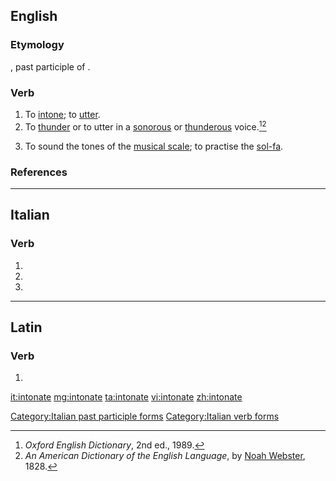 ==English==

===Etymology===
{{etyl|la|en}} {{lena}} {{term|intonatus|lang=la}}, past participle of {{term|intonare|lang=la||to thunder, resound}}.

===Verb===
{{en-verb|intonat|es}}

# To [[intone]]; to [[utter]].
# To [[thunder]] or to utter in a [[sonorous]] or [[thunderous]] voice.<ref>''Oxford English Dictionary'', 2nd ed., 1989.</ref><ref>''An American Dictionary of the English Language'', by [[w:Noah Webster|Noah Webster]], 1828.</ref>
#: {{rfquotek|Bailey}}
# To sound the tones of the [[musical scale]]; to practise the [[sol-fa]].

===References===
<references/>

----

==Italian==

===Verb===
{{head|it}}

# {{conjugation of|intonare||2|p|pres|ind|lang=it}}
# {{conjugation of|intonare||2|p|imp|lang=it}}
# {{feminine plural of|intonato|lang=it}}

[[Category:Italian past participle forms]]
[[Category:Italian verb forms]]

----

==Latin==

===Verb===
{{la-verb-form|intonāte}}

# {{conjugation of|intonō||2|p|pres|act|imp|lang=la}}

[[it:intonate]]
[[mg:intonate]]
[[ta:intonate]]
[[vi:intonate]]
[[zh:intonate]]